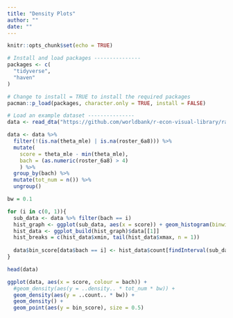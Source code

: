 ```yaml
---
title: "Density Plots"
author: ""
date: ""
---
```



```r
knitr::opts_chunk$set(echo = TRUE)
```

```r
# Install and load packages ---------------
packages <- c(
  "tidyverse",
  "haven"
)

# Change to install = TRUE to install the required packages
pacman::p_load(packages, character.only = TRUE, install = FALSE)

# Load an example dataset ---------------
data <- read_dta("https://github.com/worldbank/r-econ-visual-library/raw/master/Library/Data/DensityWithData.dta")

data <- data %>%
  filter(!(is.na(theta_mle) | is.na(roster_6a8))) %>%
  mutate(
    score = theta_mle - min(theta_mle), 
    bach = (as.numeric(roster_6a8) > 4)
    ) %>%
  group_by(bach) %>%
  mutate(tot_num = n()) %>%
  ungroup()

bw = 0.1

for (i in c(0, 1)){
  sub_data <- data %>% filter(bach == i)
  hist_graph <- ggplot(sub_data, aes(x = score)) + geom_histogram(binwidth = bw)
  hist_data <- ggplot_build(hist_graph)$data[[1]]
  hist_breaks = c(hist_data$xmin, tail(hist_data$xmax, n = 1))
  
  data$bin_score[data$bach == i] <- hist_data$count[findInterval(sub_data$score, hist_breaks)]
}

head(data)

ggplot(data, aes(x = score, colour = bach)) +
  #geom_density(aes(y = ..density.. * tot_num * bw)) +
  geom_density(aes(y = ..count.. * bw)) +
  geom_density() +
  geom_point(aes(y = bin_score), size = 0.5) 

```
